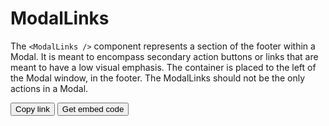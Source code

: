 
<Meta title="Components/Modal/Subcomponents/Links" component={ModalLinks} />

# ModalLinks

The `<ModalLinks />` component represents a section of the footer within a Modal. It is meant to encompass secondary action buttons or links that are meant to have a low visual emphasis. The container is placed to the left of the Modal window, in the footer. The ModalLinks should not be the only actions in a Modal.

<Canvas>
  <Story name="Default">
    <ModalLinks>
      <Button size="sm" appearance="ghost">Copy link</Button>
      <Button size="sm" appearance="ghost">Get embed code</Button>
    </ModalLinks>
  </Story>
</Canvas>
